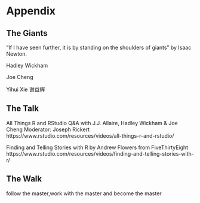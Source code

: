 # Appendix


## The Giants
"If I have seen further, it is by standing on the shoulders of giants" by Isaac Newton.

Hadley Wickham

Joe Cheng

Yihui Xie 谢益辉


## The Talk

All Things R and RStudio
Q&A with J.J. Allaire, Hadley Wickham & Joe Cheng
Moderator: Joseph Rickert
https://www.rstudio.com/resources/videos/all-things-r-and-rstudio/


Finding and Telling Stories with R
by Andrew Flowers from FiveThirtyEight
https://www.rstudio.com/resources/videos/finding-and-telling-stories-with-r/


## The Walk

follow the master,work with the master and become the master 



